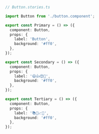 ```ts
// Button.stories.ts

import Button from './button.component';

export const Primary = () => ({
  component: Button,
  props: {
    label: 'Button',
    background: '#ff0',
  },
});

export const Secondary = () => ({
  component: Button,
  props: {
    label: '😄👍😍💯',
    background: '#ff0',
  },
});

export const Tertiary = () => ({
  component: Button,
  props: {
    label: '📚📕📈🤓',
    background: '#ff0',
  },
});
```
